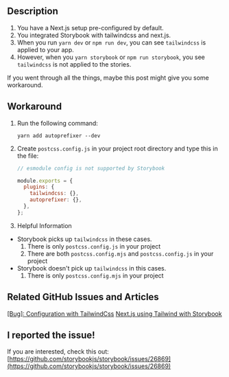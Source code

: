 
## Description
1. You have a Next.js setup pre-configured by default.
2. You integrated Storybook with tailwindcss and next.js.
3. When you run `yarn dev` or `npm run dev`, you can see `tailwindcss` is applied to your app.
4. However, when you `yarn storybook` or `npm run storybook`, you see `tailwindcss` is not applied to the stories.

If you went through all the things, maybe this post might give you some workaround.

## Workaround

1. Run the following command:

    ```
    yarn add autoprefixer --dev
    ```

2. Create `postcss.config.js` in your project root directory and type this in the file:

    ```js
    // esmodule config is not supported by Storybook

    module.exports = {
      plugins: {
        tailwindcss: {},
        autoprefixer: {},
      },
    };
    ```

3. Helpful Information
  - Storybook picks up `tailwindcss` in these cases.
      1. There is only `postcss.config.js` in your project
      2. There are both `postcss.config.mjs` and `postcss.config.js` in your project
  - Storybook doesn't pick up `tailwindcss` in this cases.
      1. There is only `postcss.config.mjs` in your project

## Related GitHub Issues and Articles
[[Bug]: Configuration with TailwindCss](https://github.com/storybookjs/storybook/issues/25177)
[Next.js using Tailwind with Storybook](https://dev.to/lico/nextjs-using-tailwind-with-storybook-5aie)

## I reported the issue!

If you are interested, check this out: [https://github.com/storybookjs/storybook/issues/26869](https://github.com/storybookjs/storybook/issues/26869)
